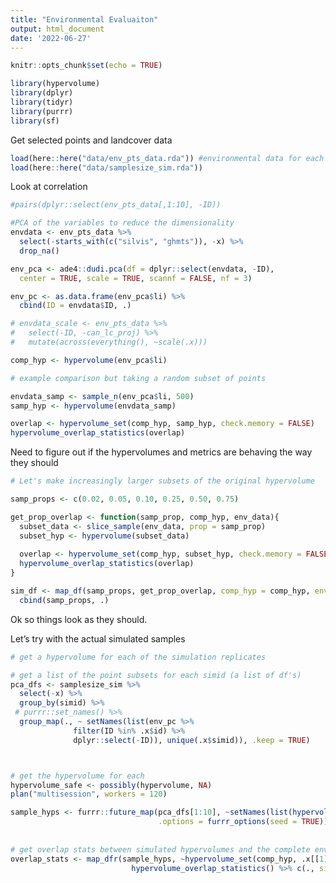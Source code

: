 ```yaml
---
title: "Environmental Evaluaiton"
output: html_document
date: '2022-06-27'
---
```


```r
knitr::opts_chunk$set(echo = TRUE)
```

```r
library(hypervolume)
library(dplyr)
library(tidyr)
library(purrr)
library(sf)
```

Get selected points and landcover data
```r
load(here::here("data/env_pts_data.rda")) #environmental data for each point
load(here::here("data/samplesize_sim.rda"))
```

Look at correlation
```r
#pairs(dplyr::select(env_pts_data[,1:10], -ID))
```

```r

#PCA of the variables to reduce the dimensionality
envdata <- env_pts_data %>% 
  select(-starts_with(c("silvis", "ghmts")), -x) %>%
  drop_na()

env_pca <- ade4::dudi.pca(df = dplyr::select(envdata, -ID), 
  center = TRUE, scale = TRUE, scannf = FALSE, nf = 3)

env_pc <- as.data.frame(env_pca$li) %>%
  cbind(ID = envdata$ID, .)

# envdata_scale <- env_pts_data %>% 
#   select(-ID, -can_lc_proj) %>%
#   mutate(across(everything(), ~scale(.x)))

comp_hyp <- hypervolume(env_pca$li)

# example comparison but taking a random subset of points

envdata_samp <- sample_n(env_pca$li, 500)
samp_hyp <- hypervolume(envdata_samp)

overlap <- hypervolume_set(comp_hyp, samp_hyp, check.memory = FALSE)
hypervolume_overlap_statistics(overlap)
```

Need to figure out if the hypervolumes and metrics are behaving the way they should
```r
# Let's make increasingly larger subsets of the original hypervolume

samp_props <- c(0.02, 0.05, 0.10, 0.25, 0.50, 0.75)

get_prop_overlap <- function(samp_prop, comp_hyp, env_data){
  subset_data <- slice_sample(env_data, prop = samp_prop)
  subset_hyp <- hypervolume(subset_data)
  
  overlap <- hypervolume_set(comp_hyp, subset_hyp, check.memory = FALSE)
  hypervolume_overlap_statistics(overlap)
}

sim_df <- map_df(samp_props, get_prop_overlap, comp_hyp = comp_hyp, env_data = env_pca$li) %>%
  cbind(samp_props, .)

```
Ok so things look as they should.

Let's try with the actual simulated samples
```r
# get a hypervolume for each of the simulation replicates

# get a list of the point subsets for each simid (a list of df's)
pca_dfs <- samplesize_sim %>%
  select(-x) %>%
  group_by(simid) %>%
 # purrr::set_names() %>%
  group_map(., ~ setNames(list(env_pc %>%
              filter(ID %in% .x$id) %>%
              dplyr::select(-ID)), unique(.x$simid)), .keep = TRUE)



# get the hypervolume for each
hypervolume_safe <- possibly(hypervolume, NA)
plan("multisession", workers = 120)

sample_hyps <- furrr::future_map(pca_dfs[1:10], ~setNames(list(hypervolume_safe(.x[[1]])), names(.x)), 
                                 .options = furrr_options(seed = TRUE))
  
  
# get overlap stats between simulated hypervolumes and the complete environmental hypervolume
overlap_stats <- map_dfr(sample_hyps, ~hypervolume_set(comp_hyp, .x[[1]], check.memory = FALSE) %>%
                           hypervolume_overlap_statistics() %>% c(., simid = names(.x))) 
```






